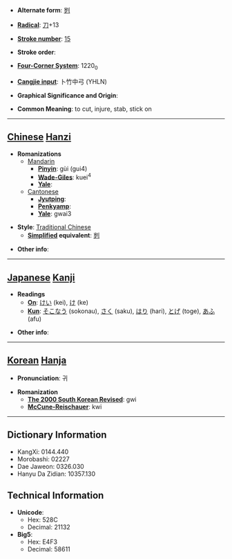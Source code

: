 * '''Alternate form''': [[刿]]

* '''[[Wiktionary:Chinese radical index| Radical]]''': [[Wiktionary:Chinese radical index 刀|刀]]+13

* '''[[Wiktionary:Chinese total strokes index|Stroke number]]''': [[Wiktionary:Chinese total strokes index 15|15]]

* '''Stroke order''': 

* '''[[Wiktionary:Chinese four corner index|Four-Corner System]]''': 1220<sub>0</sub>

* '''[[Wiktionary:Chinese Cangjie index|Cangjie input]]''': 卜竹中弓 (YHLN)

* '''Graphical Significance and Origin''': 

* '''Common Meaning''': to cut, injure, stab, stick on

----

== [[Chinese]] [[Hanzi]] ==

* '''Romanizations'''
** [[Mandarin]]
*** '''[[Pinyin]]''': gùi (gui4)
*** '''[[Wade-Giles]]''': kuei<sup>4</sup>
*** '''[[Yale]]''': 
**[[Cantonese]]
***'''[[Jyutping]]''':
***'''[[Penkyamp]]''': 
***'''[[Yale]]''': gwai3

* '''Style''': [[Traditional Chinese]] 
** '''[[Simplified Chinese|Simplified]] equivalent''': [[刿]]

* '''Other info''': 

----

== [[Japanese]] [[Kanji]] ==

* '''Readings'''
** '''[[On]]''': [[けい]] (kei), [[け]] (ke)
** '''[[Kun]]''': [[そこなう]] (sokonau), [[さく]] (saku), [[はり]] (hari), [[とげ]] (toge), [[あふ]] (afu)

* '''Other info''':  

----

== [[Korean]] [[Hanja]] ==

* '''Pronunciation''': 귀

* '''Romanization'''
** '''[[The 2000 South Korean Revised Romanization|The 2000 South Korean Revised]]''': gwi
** '''[[McCune-Reischauer]]''': kwi

----

== Dictionary Information ==

* KangXi: 0144.440
* Morobashi: 02227
* Dae Jaweon: 0326.030
* Hanyu Da Zidian: 10357.130

== Technical Information ==

* '''Unicode''':
** Hex: 528C
** Decimal: 21132
* '''Big5''':
** Hex: E4F3
** Decimal: 58611